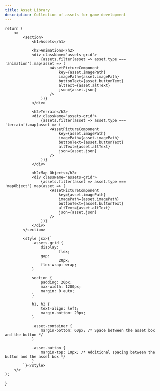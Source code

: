 ```yaml
---
title: Asset Library
description: Collection of assets for game development
---
```



    return (
        <>
            <section>
                <h1>Assets</h1>

                <h2>Animations</h2>
                <div className="assets-grid">
                    {assets.filter(asset => asset.type === 'animation').map(asset => (
                        <AssetPictureComponent
                            key={asset.imagePath}
                            imagePath={asset.imagePath}
                            buttonText={asset.buttonText}
                            altText={asset.altText}
                            json={asset.json}
                        />
                    ))}
                </div>

                <h2>Terrain</h2>
                <div className="assets-grid">
                    {assets.filter(asset => asset.type === 'terrain').map(asset => (
                        <AssetPictureComponent
                            key={asset.imagePath}
                            imagePath={asset.imagePath}
                            buttonText={asset.buttonText}
                            altText={asset.altText}
                            json={asset.json}
                        />
                    ))}
                </div>

                <h2>Map Objects</h2>
                <div className="assets-grid">
                    {assets.filter(asset => asset.type === 'mapObject').map(asset => (
                        <AssetPictureComponent
                            key={asset.imagePath}
                            imagePath={asset.imagePath}
                            buttonText={asset.buttonText}
                            altText={asset.altText}
                            json={asset.json}
                        />
                    ))}
                </div>
            </section>

            <style jsx>{`
                .assets-grid {
                    display:
                            flex;
                    gap:
                            20px;
                    flex-wrap: wrap;
                }

                section {
                    padding: 20px;
                    max-width: 1200px;
                    margin: 0 auto;
                }

                h1, h2 {
                    text-align: left;
                    margin-bottom: 20px;
                }

                .asset-container {
                    margin-bottom: 60px; /* Space between the asset box and the button */
                }

                .asset-button {
                    margin-top: 10px; /* Additional spacing between the button and the asset box */
                }
            `}</style>
        </>
    );
}

